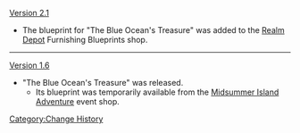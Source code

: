 [[Version 2.1]]
*The blueprint for "The Blue Ocean's Treasure" was added to the [[Realm Depot]] Furnishing Blueprints shop.
----
[[Version 1.6]]
*"The Blue Ocean's Treasure" was released.
**Its blueprint was temporarily available from the [[Midsummer Island Adventure]] event shop.
<noinclude>[[Category:Change History]]</noinclude>